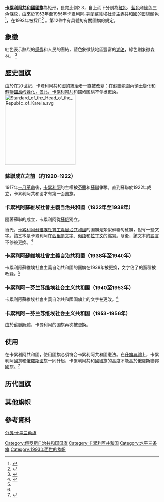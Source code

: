 {{update|time=2013-06-02T03:15:01+00:00}}
{{Infobox flag
|Name = 卡累利阿共和國國旗
|Article = 
|Image = Flag of Karelia.svg
|Nickname = [[卡累利阿共和國|卡累利阿共和國]]國旗
|Use = 111000
|Symbol={{FIAV|normal}}
|Design=
|Designer= Александр Иванович Киннер 
|Proportion = 2:3
|Adoption = 1993年2月16日
}}
'''[[卡累利阿共和國|卡累利阿共和國]][[國旗|國旗]]'''為矩形，長寬比例2:3，自上而下分別為[[紅色|紅色]]、[[藍色|藍色]]和[[綠色|綠色]]三色條紋，由來於1953年至1956年[[卡累利阿-芬蘭蘇維埃社會主義共和國|卡累利阿-芬蘭蘇維埃社會主義共和國]]的國旗顏色<ref>{{cite book|title=Karjalan vaakunat ja liput|year=1994}}</ref>，在1993年被採用<ref>{{cite web|title=Karelia (Russia)|url=http://www.crwflags.com/fotw/flags/ru-10.html|accessdate=2013-06-22|archive-date=2021-01-17|archive-url=https://web.archive.org/web/20210117005734/https://www.crwflags.com/FOTW/FLAGS/ru-10.html|dead-url=no}}</ref> 。{{link-ru|卡累利阿共和國憲法|Конституция Республики Карелия}}第12條中有具體的有關國旗的規定。

== 象徵 ==
紅色表示熱烈的[[感情|感情]]和人民的團結，藍色象徵該地區豐富的[[湖泊|湖泊]]，綠色則象徵森林。 <ref>{{cite book|title=One Europe, many nations : a historical dictionary of European national groups|url=https://archive.org/details/oneeuropemanynat0000mina|year=2000|publisher=Greenwood Press|location=Westport, Conn.|isbn=9780313309847|last=Minahan|first=James B.|edition=1. publ.}}</ref> 

== 歷史国旗 ==
由於在20世紀，卡累利阿共和國的統治者一直被改變：在[[蘇聯|蘇聯]]範圍內領土變化和蘇聯[[國旗|國旗]]的變化，因此，卡累利阿共和國的国旗不停被更換。
[[File:Standard_of_the_Head_of_the_Republic_of_Karelia.svg|230px]]
=== 蘇聯成立之前（約1920-1922） ===
1917年[[十月革命|十月革命]]後，[[卡累利阿|卡累利阿]]的主權被[[芬蘭|芬蘭]]和[[蘇聯|蘇聯]]爭奪。直到蘇聯於1922年成立，卡累利阿共和國才有第一面国旗。

=== 卡累利阿蘇維埃社會主義自治共和國（1922年至1938年） ===
隨著蘇聯的成立，卡累利阿從[[蘇俄|蘇俄]]獨立。

首先，[[卡累利阿蘇維埃社會主義自治共和國|卡累利阿蘇維埃社會主義自治共和國]]的国旗是類似蘇聯的紅旗，但有一些文字。該文本是卡累利阿在[[西里爾文字|西里爾文字]]、[[俄語|俄語]]和[[拉丁文|拉丁文]]的縮寫。隨後，該文本的[[語言|語言]]不停被更換。<ref name=su>{{cite book|title=Winds of Change – Flags and Coats of Arms of the Russian Republics|year=1996}}</ref> 

=== 卡累利阿蘇維埃社會主義自治共和國（1938年至1940年） ===
卡累利阿蘇維埃社會主義自治共和國的国旗在1938年被更換，文字佔了的面積被改變。<ref name=su />

=== 卡累利阿－芬兰苏维埃社会主义共和国（1940至1953年） ===
卡累利阿蘇維埃社會主義自治共和國国旗上的文字被更改。<ref name=su />

=== 卡累利阿－芬兰苏维埃社会主义共和国（1953-1956年） ===
由於[[蘇聯解體|蘇聯解體]]，卡累利阿的国旗再次被更換。

== 使用 ==
在卡累利阿共和國，使用國旗必須符合卡累利阿共和國憲法。在[[國慶日|升旗典禮]]上，卡累利阿國旗和[[俄羅斯國旗|俄羅斯國旗]]一同升起，卡累利阿共和國國旗的高度不能高於俄羅斯聯邦國旗。<ref>{{cite web|title=ЗАКОН РЕСПУБЛИКИ КАРЕЛИЯ О ГОСУДАРСТВЕННОМ ФЛАГЕ РЕСПУБЛИКИ КАРЕЛИЯ|url=http://geraldika.ru/symbols/4719|accessdate=2013-06-23|archive-date=2018-07-20|archive-url=https://web.archive.org/web/20180720110128/https://geraldika.ru/symbols/4719|dead-url=no}}</ref>

== 历代国旗 ==
{{Gallery
|File:Flag of the White Sea Karelia.svg|<center>1918-1920
|File:KarelianNationalFlag.svg|<center>1920-1922
|File:Flag of the Soviet Union (1924-1936).svg|<center>1922-1938
|File:Flag of the Soviet Union (1923-1955).svg|<center>1938-1940
|File:Flag of Karelo-Finnish SSR (1940-1953).svg|<center>SSR,1940-1953
|File:Flag of the Karelo-Finnish SSR.svg|<center>SSR, 1953-1956
|File:Flag of Karelian ASSR (1956-1978).svg|<center>ASSR, 1956-1978
|File:Flag_of_Karelian_ASSR.svg|<center>ASSR, 1978-1992
|File:Flag of Karelia.svg|<center>1992-</center>
}}
== 其他旗帜==
{{Gallery
|File:KarelianNationalFlag.svg|<center>卡累利阿民族主义旗帜
|File:Karelian National Flag.svg|<center>卡累利阿民族主义旗帜之二
|File:War flag of East Karelia (1920-1922).svg|<center>东卡累利阿战旗
|File:State flag of East Karelia (1920-1922).svg|<center>东卡累利阿地区旗
|File:Flag of Kalevalsky rayon (Karelia).svg|<center>卡累利阿地区旗帜
}}

== 參考資料 ==
{{Reflist|2}}

{{俄罗斯各地区旗帜}}
[[Category:俄罗斯自治共和国国旗|Category:俄罗斯自治共和国国旗]]
[[Category:卡累利阿共和国|Category:卡累利阿共和国]]
[[分类:水平三色旗|分类:水平三色旗]]
[[Category:水平三条旗|Category:水平三条旗]]
[[Category:1993年面世的旗帜|Category:1993年面世的旗帜]]